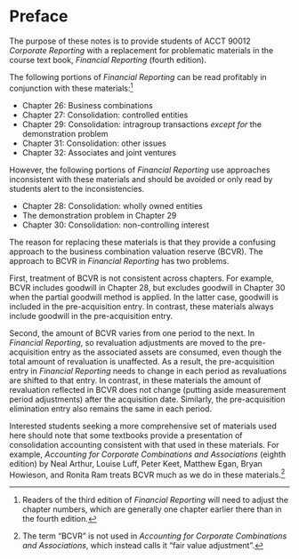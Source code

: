 # Preface

The purpose of these notes is to provide students of ACCT 90012 *Corporate Reporting* with a replacement for problematic materials in the course text book, *Financial Reporting* (fourth edition).

The following portions of *Financial Reporting* can be read profitably in conjunction with these materials:^[Readers of the third edition of *Financial Reporting* will need to adjust the chapter numbers, which are generally one chapter earlier there than in the fourth edition.]

 - Chapter 26: Business combinations
 - Chapter 27: Consolidation: controlled entities
 - Chapter 29: Consolidation: intragroup transactions *except for* the demonstration problem
 - Chapter 31: Consolidation: other issues
 - Chapter 32: Associates and joint ventures
 
However, the following portions of *Financial Reporting* use approaches inconsistent with these materials and should be avoided or only read by students alert to the inconsistencies.

 - Chapter 28: Consolidation: wholly owned entities
 - The demonstration problem in Chapter 29
 - Chapter 30: Consolidation: non-controlling interest
 
 The reason for replacing these materials is that they provide a confusing approach to the business combination valuation reserve (BCVR).
The approach to BCVR in *Financial Reporting* has two problems.

First, treatment of BCVR is not consistent across chapters.
For example, BCVR includes goodwill in Chapter 28, but excludes goodwill in Chapter 30 when the partial goodwill method is applied.
In the latter case, goodwill is included in the pre-acquisition entry.
In contrast, these materials always include goodwill in the pre-acquisition entry.

Second, the amount of BCVR varies from one period to the next.
In *Financial Reporting*, so revaluation adjustments are moved to the pre-acquisition entry as the associated assets are consumed, even though the total amount of revaluation is unaffected.
As a result, the pre-acquisition entry in *Financial Reporting* needs to change in each period as revaluations are shifted to that entry.
In contrast, in these materials the amount of revaluation reflected in BCVR does not change (putting aside measurement period adjustments) after the acquisition date.
Similarly, the pre-acquisition elimination entry also remains the same in each period.

Interested students seeking a more comprehensive set of materials used here should note that some textbooks provide a presentation of consolidation accounting consistent with that used in these materials.
For example, *Accounting for Corporate Combinations and Associations* (eighth edition) by Neal Arthur, Louise Luff, Peter Keet, Matthew Egan, Bryan Howieson, and Ronita Ram treats BCVR much as we do in these materials.^[The term "BCVR" is not used in *Accounting for Corporate Combinations and Associations*, which instead calls it "fair value adjustment".]